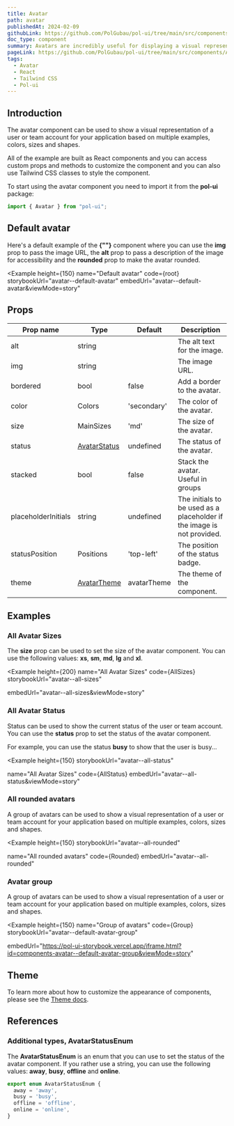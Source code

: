 ```yaml
---
title: Avatar
path: avatar
publishedAt: 2024-02-09
githubLink: https://github.com/PolGubau/pol-ui/tree/main/src/components/Avatar
doc_type: component
summary: Avatars are incredibly useful for displaying a visual representation of a user or team account for your application. The Avatar component can be used to show a visual representation of a user or team account for your application based on multiple examples, colors, sizes and shapes.
pageLink: https://github.com/PolGubau/pol-ui/tree/main/src/components/Avatar
tags:
  - Avatar
  - React
  - Tailwind CSS
  - Pol-ui
---
```








## Introduction

The avatar component can be used to show a visual representation of a user or team account for your application based on multiple examples, colors, sizes and shapes.

All of the example are built as React components and you can access custom props and methods to customize the component and you can also use Tailwind CSS classes to style the component.

To start using the avatar component you need to import it from the **pol-ui** package:

```jsx
import { Avatar } from "pol-ui";
```

## Default avatar

Here's a default example of the **{"<Avatar>"}** component where you can use the **img** prop to pass the image URL, the **alt** prop to pass a description of the image for accessibility and the **rounded** prop to make the avatar rounded.

<Example
  height={150}
name="Default avatar"
code={root}
storybookUrl="avatar--default-avatar"
embedUrl="avatar--default-avatar&viewMode=story"

>

  <RootCode />
</Example>

## Props

| Prop name           | Type                                                           | Default     | Description                                                            |
| ------------------- | -------------------------------------------------------------- | ----------- | ---------------------------------------------------------------------- |
| alt                 | string                                                         |             | The alt text for the image.                                            |
| img                 | string                                                         |             | The image URL.                                                         |
| bordered            | bool                                                           | false       | Add a border to the avatar.                                            |
| color               | Colors                                                         | 'secondary' | The color of the avatar.                                               |
| size                | MainSizes                                                      | 'md'        | The size of the avatar.                                                |
| status              | [AvatarStatus](/docs/avatar#additional-types-avatarstatusenum) | undefined   | The status of the avatar.                                              |
| stacked             | bool                                                           | false       | Stack the avatar. Useful in groups                                     |
| placeholderInitials | string                                                         | undefined   | The initials to be used as a placeholder if the image is not provided. |
| statusPosition      | Positions                                                      | 'top-left'  | The position of the status badge.                                      |
| theme               | [AvatarTheme](#theme)                                          | avatarTheme | The theme of the component.                                            |

## Examples

### All Avatar Sizes

The **size** prop can be used to set the size of the avatar component. You can use the following values: **xs**, **sm**, **md**, **lg** and **xl**.

<Example
  height={200}
name="All Avatar Sizes"
code={AllSizes}
storybookUrl="avatar--all-sizes"

embedUrl="avatar--all-sizes&viewMode=story"

>

  <AllSizesCode />
</Example>

### All Avatar Status

Status can be used to show the current status of the user or team account. You can use the **status** prop to set the status of the avatar component.

For example, you can use the status **busy** to show that the user is busy...

<Example
  height={150}
  storybookUrl="avatar--all-status"

name="All Avatar Sizes"
code={AllStatus}
embedUrl="avatar--all-status&viewMode=story"

>

  <AllStatusCode />
</Example>

### All rounded avatars

A group of avatars can be used to show a visual representation of a user or team account for your application based on multiple examples, colors, sizes and shapes.

<Example
  height={150}
    storybookUrl="avatar--all-rounded"

name="All rounded avatars"
code={Rounded}
embedUrl="avatar--all-rounded"

>

  <RoundedCode />
</Example>

### Avatar group

A group of avatars can be used to show a visual representation of a user or team account for your application based on multiple examples, colors, sizes and shapes.

<Example
  height={150}
name="Group of avatars"
code={Group}    
storybookUrl="avatar--default-avatar-group"

embedUrl="https://pol-ui-storybook.vercel.app/iframe.html?id=components-avatar--default-avatar-group&viewMode=story"

>

  <GroupCode />
</Example>

## Theme

To learn more about how to customize the appearance of components, please see the [Theme docs](/docs/theme).

<Theme />

## References

### Additional types, AvatarStatusEnum

The **AvatarStatusEnum** is an enum that you can use to set the status of the avatar component. If you rather use a string, you can use the following values: **away**, **busy**, **offline** and **online**.

```js
export enum AvatarStatusEnum {
  away = 'away',
  busy = 'busy',
  offline = 'offline',
  online = 'online',
}

```
